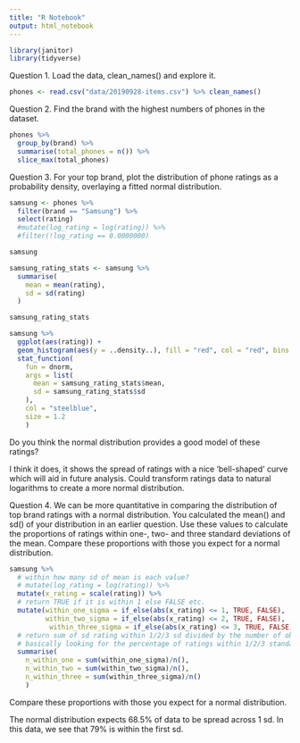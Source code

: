 ```yaml
---
title: "R Notebook"
output: html_notebook
---
```


```r
library(janitor)
library(tidyverse)
```



Question 1.
Load the data, clean_names() and explore it.

```r
phones <- read.csv("data/20190928-items.csv") %>% clean_names()
```


Question 2.
Find the brand with the highest numbers of phones in the dataset.


```r
phones %>% 
  group_by(brand) %>% 
  summarise(total_phones = n()) %>% 
  slice_max(total_phones)
```

Question 3.
For your top brand, plot the distribution of phone ratings as a probability density, overlaying a fitted normal distribution. 

```r
samsung <- phones %>% 
  filter(brand == "Samsung") %>% 
  select(rating)
  #mutate(log_rating = log(rating)) %>% 
  #filter(!log_rating == 0.0000000)

samsung
```

```r
samsung_rating_stats <- samsung %>% 
  summarise(
    mean = mean(rating),
    sd = sd(rating)
  )

samsung_rating_stats
```

```r
samsung %>% 
  ggplot(aes(rating)) +
  geom_histogram(aes(y = ..density..), fill = "red", col = "red", bins = 30) +
  stat_function(
    fun = dnorm,
    args = list(
      mean = samsung_rating_stats$mean,
      sd = samsung_rating_stats$sd
    ),
    col = "steelblue",
    size = 1.2
    )
```

Do you think the normal distribution provides a good model of these ratings?

I think it does, it shows the spread of ratings with a nice 'bell-shaped' curve
which will aid in future analysis. Could transform ratings data to natural
logarithms to create a more normal distribution. 

Question 4.
We can be more quantitative in comparing the distribution of top brand ratings with a normal distribution. You calculated the mean() and sd() of your distribution in an earlier question. Use these values to calculate the proportions of ratings within one-, two- and three standard deviations of the mean. Compare these proportions with those you expect for a normal distribution.


```r
samsung %>% 
  # within how many sd of mean is each value? 
  # mutate(log_rating = log(rating)) %>% 
  mutate(x_rating = scale(rating)) %>% 
  # return TRUE if it is within 1 else FALSE etc. 
  mutate(within_one_sigma = if_else(abs(x_rating) <= 1, TRUE, FALSE),
         within_two_sigma = if_else(abs(x_rating) <= 2, TRUE, FALSE),
          within_three_sigma = if_else(abs(x_rating) <= 3, TRUE, FALSE)) %>%
  # return sum of sd rating within 1/2/3 sd divided by the number of obs
  # basically looking for the percentage of ratings within 1/2/3 standard deviations 
  summarise(
    n_within_one = sum(within_one_sigma)/n(),
    n_within_two = sum(within_two_sigma)/n(),
    n_within_three = sum(within_three_sigma)/n()
    )
```

Compare these proportions with those you expect for a normal distribution.

The normal distribution expects 68.5% of data to be spread across 1 sd. In this
data, we see that 79% is within the first sd. 



